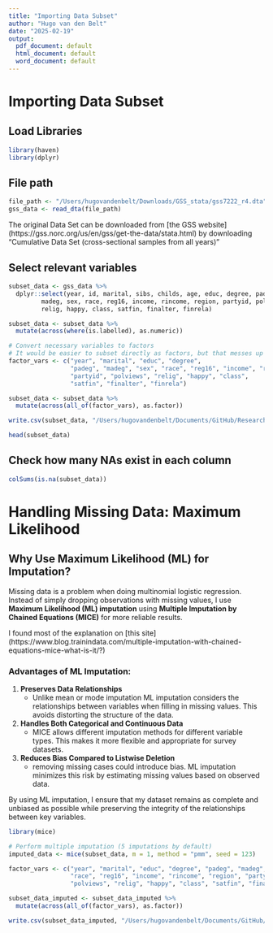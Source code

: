```yaml
---
title: "Importing Data Subset"
author: "Hugo van den Belt"
date: "2025-02-19"
output:
  pdf_document: default
  html_document: default
  word_document: default
---
```


# Importing Data Subset

## Load Libraries
```r
library(haven)
library(dplyr)
```


## File path
```r
file_path <- "/Users/hugovandenbelt/Downloads/GSS_stata/gss7222_r4.dta"
gss_data <- read_dta(file_path)
```


The original Data Set can be downloaded from [the GSS website] (https://gss.norc.org/us/en/gss/get-the-data/stata.html) by downloading "Cumulative Data Set (cross-sectional samples from all years)"

## Select relevant variables
```r
subset_data <- gss_data %>%
  dplyr::select(year, id, marital, sibs, childs, age, educ, degree, padeg, 
         madeg, sex, race, reg16, income, rincome, region, partyid, polviews, 
         relig, happy, class, satfin, finalter, finrela)

subset_data <- subset_data %>%
  mutate(across(where(is.labelled), as.numeric))

# Convert necessary variables to factors
# It would be easier to subset directly as factors, but that messes up the NA observations, hence this workaround
factor_vars <- c("year", "marital", "educ", "degree", 
                 "padeg", "madeg", "sex", "race", "reg16", "income", "rincome", "region", 
                 "partyid", "polviews", "relig", "happy", "class", 
                 "satfin", "finalter", "finrela")

subset_data <- subset_data %>%
  mutate(across(all_of(factor_vars), as.factor))

write.csv(subset_data, "/Users/hugovandenbelt/Documents/GitHub/Research Note EUR Recent Advancements/GSS_subset.csv", row.names = FALSE)

head(subset_data)
```

## Check how many NAs exist in each column
```r
colSums(is.na(subset_data))
```

# Handling Missing Data: Maximum Likelihood

## Why Use Maximum Likelihood (ML) for Imputation?

Missing data is a problem when doing multinomial logistic regression. Instead of simply dropping observations with missing values, I use **Maximum Likelihood (ML) imputation** using **Multiple Imputation by Chained Equations (MICE)** for more reliable results.

I found most of the explanation on [this site] (https://www.blog.trainindata.com/multiple-imputation-with-chained-equations-mice-what-is-it/?)

### **Advantages of ML Imputation:**
1. **Preserves Data Relationships**  
   - Unlike mean or mode imputation ML imputation considers the relationships between variables when filling in missing values. This avoids distorting the structure of the data.

2. **Handles Both Categorical and Continuous Data**  
   - MICE allows different imputation methods for different variable types. This makes it more flexible and appropriate for survey datasets.

3. **Reduces Bias Compared to Listwise Deletion**  
   - removing missing cases could introduce bias. ML imputation minimizes this risk by estimating missing values based on observed data.

By using ML imputation, I ensure that my dataset remains as complete and unbiased as possible while preserving the integrity of the relationships between key variables.


```r
library(mice)   

# Perform multiple imputation (5 imputations by default)
imputed_data <- mice(subset_data, m = 1, method = "pmm", seed = 123)

```

```r
factor_vars <- c("year", "marital", "educ", "degree", "padeg", "madeg", "sex", 
                 "race", "reg16", "income", "rincome", "region", "partyid", 
                 "polviews", "relig", "happy", "class", "satfin", "finalter", "finrela")

subset_data_imputed <- subset_data_imputed %>%
  mutate(across(all_of(factor_vars), as.factor))

```

```r
write.csv(subset_data_imputed, "/Users/hugovandenbelt/Documents/GitHub/Research Note EUR Recent Advancements/GSS_subset_imputed.csv", row.names = FALSE)
```






